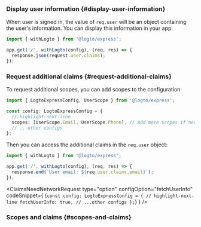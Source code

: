 

### Display user information \{#display-user-information}

When user is signed in, the value of `req.user` will be an object containing the user's information. You can display this information in your app:

```ts title="app.ts"
import { withLogto } from '@logto/express';

app.get('/', withLogto(config), (req, res) => {
  response.json(request.user.claims);
});
```

### Request additional claims \{#request-additional-claims}

<FindUserInfoMissing method="req.user" />

<ScopesAndClaimsIntroduction />

To request additional scopes, you can add scopes to the configuration:

```ts title="app.ts"
import { LogtoExpressConfig, UserScope } from '@logto/express';

const config: LogtoExpressConfig = {
  // highlight-next-line
  scopes: [UserScope.Email, UserScope.Phone], // Add more scopes if needed
  // ...other configs
};
```

Then you can access the additional claims in the `req.user` object:

```ts title="app.ts"
import { withLogto } from '@logto/express';

app.get('/', withLogto(config), (req, res) => {
  response.end(`User email: ${req.user.claims.email}`);
});
```

<ClaimsNeedNetworkRequest
  type="option"
  configOption="fetchUserInfo"
  codeSnippet={
    <CodeBlock language="ts" title="app.ts">{`const config: LogtoExpressConfig = {
  // highlight-next-line
  fetchUserInfo: true,
  // ...other configs
};`}</CodeBlock>
  }
/>

### Scopes and claims \{#scopes-and-claims}

<ScopesAndClaims />
